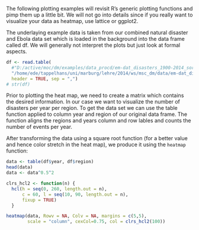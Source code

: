 <!---
Version: "2013-10-23"
Copyright (C) 2013 Thomas Nauss, GNU GPL (>=3)
-->

The following plotting examples will revisit R's generic plotting functions
and pimp them up a little bit. We will not go into details since if you really
want to visualize your data as heatmap, use lattice or ggplot2. 

The underlaying example data is taken from our combined natural disaster and 
Ebola data set which is loaded in the background into the data frame called df. 
We will generally not interpret the plots but just look at formal aspects.

```r
df <- read.table(
  #"D:/active/moc/dm/examples/data_procd/em-dat_disasters_1900-2014_sorted.csv", 
  "/home/ede/tappelhans/uni/marburg/lehre/2014/ws/msc_dm/data/em-dat_disasters_1900-2014_sorted.csv", 
  header = TRUE, sep = ",")
# str(df)
```

Prior to plotting the heat map, we need to create a matrix which contains 
the desired information. In our case we want to visualize the number of 
disasters per year per region. To get the data set we can use the table
function applied to column year and region of our original data frame.
The function aligns the regions and years column and row lables and counts the
number of events per year.

After transforming the data using a square root function (for a better value and
hence color stretch in the heat map), we produce it using the `heatmap` function:
```r
data <- table(df$year, df$region)
head(data)
data <- data^0.5^2

clrs_hcl2 <- function(n) {
  hcl(h = seq(0, 260, length.out = n), 
      c = 60, l = seq(10, 90, length.out = n), 
      fixup = TRUE)
  }

heatmap(data, Rowv = NA, Colv = NA, margins = c(5,5), 
        scale = "column", cexCol=0.75, col = clrs_hcl2(100))
```
